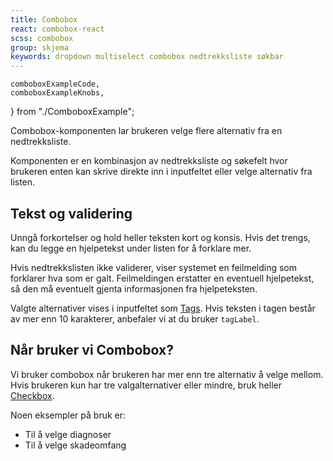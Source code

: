 ```yaml
---
title: Combobox
react: combobox-react
scss: combobox
group: skjema
keywords: dropdown multiselect combobox nedtrekksliste søkbar
---
```


    comboboxExampleCode,
    comboboxExampleKnobs,
} from "./ComboboxExample";

<Ingress>
    Combobox-komponenten lar brukeren velge flere alternativ fra en
    nedtrekksliste.
</Ingress>

<ComponentExample
    component={ComboboxExample}
    codeExample={comboboxExampleCode}
    knobs={comboboxExampleKnobs}
    title="Combobox"
/>

Komponenten er en kombinasjon av nedtrekksliste og søkefelt hvor brukeren enten kan skrive direkte inn i inputfeltet eller velge alternativ fra listen.

## Tekst og validering

Unngå forkortelser og hold heller teksten kort og konsis.
Hvis det trengs, kan du legge en hjelpetekst under listen for å forklare mer.

Hvis nedtrekkslisten ikke validerer, viser systemet en feilmelding som forklarer hva som er galt. Feilmeldingen erstatter en eventuell hjelpetekst, så den må eventuelt gjenta informasjonen fra hjelpeteksten.

Valgte alternativer vises i inputfeltet som [Tags](/komponenter/tag). Hvis teksten i tagen består av mer enn 10 karakterer, anbefaler vi at du bruker `tagLabel`.

## Når bruker vi Combobox?

Vi bruker combobox når brukeren har mer enn tre alternativ å velge mellom. Hvis brukeren kun har tre valgalternativer eller mindre, bruk heller [Checkbox](/komponenter/checkbox).

Noen eksempler på bruk er:

-   Til å velge diagnoser
-   Til å velge skadeomfang

